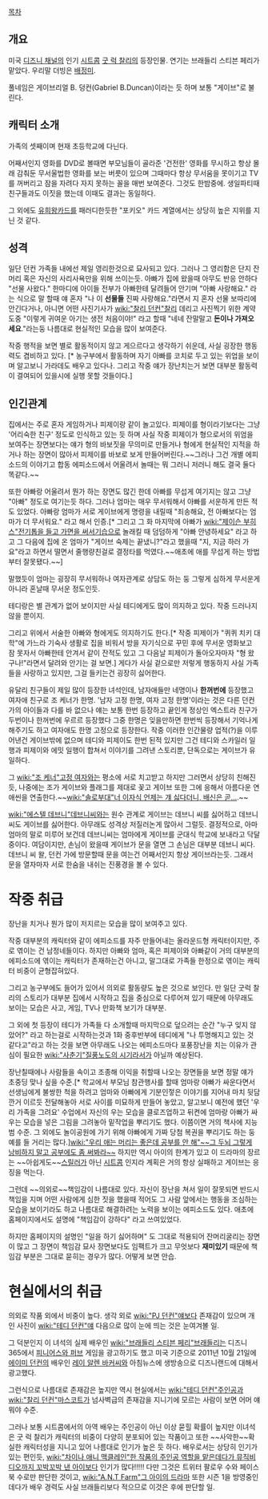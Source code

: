 [[목차]]
== 개요 ==
미국 [[디즈니 채널]]의 인기 [[시트콤]] [[굿 럭 찰리]]의 등장인물. 연기는 브래들리 스티븐 페리가 맡았다. 우리말 더빙은 [[배정미]].

풀네임은 게이브리얼 B. 덩컨(Gabriel B.Duncan)이라는 듯 하며 보통 "게이브"로 불린다.

== 캐릭터 소개 ==
가족의 셋째이며 현재 초등학교에 다닌다.

어째서인지 영화를 DVD로 볼때면 부모님들이 골라준 '건전한' 영화를 무시하고 항상 몰래 감춰둔 무서울법한 영화를 보는 버릇이 있으며 그때마다 항상 무서움을 못이기고 TV를 꺼버리고 잠을 자려다 자지 못하는 꼴을 매번 보여준다. 그것도 한밤중에. 생일파티때 친구들과도 이짓을 했는데 이때도 결과는 동일하다.

그 외에도 [[유희왕]]카드를 패러디한듯한 "포키오" 카드 계열에서는 상당히 높은 지위를 지닌 것 같다.

== 성격 ==
일단 던컨 가족들 내에선 제일 영리한것으로 묘사되고 있다.
그러나 그 영리함은 단지 잔머리 혹은 자신의 사리사욕만을 위해 쓰이는듯.
아빠가 집에 왔을때 아무도 반응 안하다 "선물 사왔다." 한마디에 아이들 전부가 아빠한테 달려들어 안기며 "아빠 사랑해요." 라는 식으로 말 할때 얘 혼자 "나 이 '''선물들''' 진짜 사랑해요."라면서 지 혼자 선물 보따리에 안긴다거나, 아니면 어떤 사진기사가 [[wiki:"찰리 던컨"찰리]] 데리고 사진찍기 위한 계약 도중 "이렇게 귀여운 아기는 생전 처음이야!" 라고 할때 "네네 잔말말고 '''돈이나 가져오세요'''."라는둥 나름대로 현실적인 모습을 많이 보여준다.

작중 행적을 보면 별로 활동적이지 않고 게으르다고 생각하기 쉬운데, 사실 굉장한 행동력도 겸비하고 있다.
[* 농구부에서 활동하며 자기 아빠를 코치로 두고 있는 위업을 보이며 알고보니 가라데도 배우고 있다나. 그리고 작중 얘가 장난치는거 보면 대부분 활동력이 결여되어 있을시에 실행 못할 것들이다.]

== 인긴관계 ==

집에서는 주로 혼자 게임하거나 피제이랑 같이 놀고있다.
피제이를 형이라기보다는 그냥 '어리숙한 친구' 정도로 인식하고 있는 듯 하며 사실 작중 피제이가 형으로서의 위엄을 보여주는 장면보다는 얘가 형의 바보짓을 무의미로 만들거나 형에게 현실적인 지적을 하거나 하는 장면이 많아서 피제이를 바보로 보게 만들어버린다.~~그러나 그건 개별 에피소드의 이야기고 합동 에피소드에서 어울려서 놀때는 뭐 그러니 저러니 해도 결국 둘다 똑같다.~~

또한 아빠랑 어울려서 뭔가 하는 장면도 많긴 한데 아빠를 무섭게 여기지는 않고 그냥 "아빠" 정도로 여기는듯 하다.
그러나 엄마는 매우 무서워해서 아빠를 서운하게 만든 적도 있었다. 
아빠랑 엄마가 서로 게이브에게 명령을 내릴때 "죄송해요, 전 아빠보다는 엄마가 더 무서워요." 라고 해서 인증.[* 그리고 그 화 마지막에 아빠가 [[wiki:"제이슨 부히스"전기톱을 들고 가면을 써서]]기습으로 놀래킬 때 덤덤하게 "아빠 안녕하세요" 라고 하고 그 다음에 집에 온 엄마가 "게이브 숙제는 끝냈니?"라고 했을때 "지, 지금 하러 가요"라고 하면서 떨면서 줄행량친걸로 결정타를 먹였다.~~애초에 애를 무섭게 하는 방법부터 잘못됐다.~~]

말했듯이 엄마는 굉장히 무서워하나 여자관계로 상담도 하는 둥 그렇게 심하게 무서운게 아니라 혼날때 무서운 정도인듯.

테디랑은 별 관계가 없어 보이지만 사실 테디에게도 많이 의지하고 있다.
작중 드러나지 않을 뿐이지.

그리고 위에서 서술한 아빠와 형에게도 의지하기도 한다.[* 작중 피제이가 "퀴퀴 치키 대학"에 가느라 기숙사 생활로 집을 비워서 방을 자기식으로 꾸민 후에 무서운 영화보고 잠 못자서 아빠한테 안겨서 같이 잔적도 있고 그 다음날 피제이가 돌아오자마자 "형 왔구나!"라면서 달려와 안기는 걸 보면.] 게다가 사실 겉으로만 저렇게 행동하지 사실 가족들을 사랑하고 있지만, 그걸 들키는건 굉장히 싫어한다.

유달리 친구들이 제일 많이 등장한 녀석인데, 남자애들만 네명이나 '''한꺼번에''' 등장했고 여자애 친구로 조 케너가 한명.
'남자 고정 한명, 여자 고정 한명'이라는 것은 다른 던컨 가의 아이들과 다를 바 없으나 얘는 보통 한번 등장하고 끝인게 정상인 엑스트라 친구가 두번이나 한꺼번에 우르르 등장했다 그중 한명은 잊을만하면 한번씩 등장해서 기억나게 해주기도 하고 여자애도 한명 고정으로 등장한다.
작중 이러한 인간물량 업적(?)을 이루어낸건 게이브밖에 없으며 테디와 피제이도 한번 된적 있지만 그건 테디와 스카일러 일행과 피제이와 에밋 일행이 합쳐서 이야기를 그려낸 스토리뿐, 단독으로는 게이브가 유일하다.

그 [[wiki:"조 케너"고정 여자]]와는 평소에 서로 치고받고 하지만 그러면서 상당히 친해진듯, 나중에는 조가 게이브와 플래그를 제대로 꽃고 게이브 또한 그에 응해서 아름다운 연애씬을 연출한다.~~[[wiki:"솔로부대"너 이자식 언제는 걔 싫다더니, 배신은 곧...]].~~

[[wiki:"에스텔 데브니"데브니]]씨와는 원수 관계로 게이브는 데브니 씨를
싫어하고 데브니 씨도 게이브를 싫어한다.
아무래도 성격상 저질러논게 많아서 그럴듯.
결정적으로, 아마 엄마의 말로 미루어 보건데 데브니씨는 엄마에게 게이브를 군대식 학교에 보내라고 닥달중이다.
여담이지만, 손님이 왔을때 게이브가 문을 열면 그 손님은 대부분 데브니 씨다.
데브니 씨 왈, 던컨 가에 방문할때 문을 여는건 어째서인지 항상 게이브라는듯.
그래서 문을 열자마자 서로 한숨을 내쉬는 진풍경을 볼 수 있다.

= 작중 취급 =

장난을 치거나 뭔가 많이 저지르는 모습을 많이 보여주고 있다.

작중 대부분의 캐릭터와 같이 에피소드를 자주 만들어내는 올라운드형 캐릭터이지만, 주로 엮이는 건 남정네들이다.
하지만 아빠와 엄마, 혹은 피제이와 아빠같이 거의 대부분의 에피소드에 엮이는 캐릭터가 존재하는건 아니고, 말그대로 가족들 한정으로 엮이는 캐릭터 비중이 균형잡혀있다.

그리고 농구부에도 들어가 있어서 의외로 활동량도 높은 것으로 보인다.
만 일단 굿럭 찰리의 스토리가 대부분 집에서 시작하고 집을 중심으로 다루어져 있기 때문에 아무래도 보이는 모습은 사고, 게임, TV나 만화책 보기가 대부분.

그 외에 첫 등장이 테디가 가족들 다 소개할때 마지막으로 덮으려는 순간 "누구 잊지 않았어?" 라고 하는걸로 시작하는것과 1화 중후반부에 테디에게 "나 투명해지고 있는 것 같다고"라고 하는 것을 보면 아무래도 나오는 에피소드마다 포풍장난을 치는 이유가 관심이 필요한 [[wiki:"사춘기"질풍노도의 시기]]라서가 아닐까 예상된다.

장난칠때에나 사람들을 속이고 조종해 이익을 취할때 나오는 장면들을 보면 정말 얘가 초중딩 맞나 싶을 수준.[* 학교에서 부모님 참관행사를 할때 엄마랑 아빠가 싸운다면서 선생님에게 불쌍한 척을 하려고 엄마와 아빠에게 기분인젛은 이야기를 지어내 마치 뒷담깐거 이르듯 전달해놓아 서로 사이를 미묘하게 만들어 놓았고, 알고보니 예전에 했던 '우리 가족을 그려요' 수업에서 자신의 우는 모습을 클로즈업하고 뒤켠에 엄마랑 아빠가 싸우는 모습을 넣은 그림을 그려놓아 밑작업을 뿌리기도 했다. 이쯤이면 거의 책사에 지능범 수준. 그 외에도 놀이공원에 가기 위해 아빠에게 가짜 당첨 복권을 뿌리기도 하는 둥 예를 들 거리는 많다.][[wiki:"우리 애는 머리는 좋은데 공부를 안 해"~~그 두뇌 그렇게 낭비하지 말고 공부에도 좀 써봐라~~]]
하지만 역시 아이의 한계가 있고 이 드라마의 장르는 ~~아쉽게도~~[[스릴러]]가 아닌 [[시트콤]] 인지라 계획은 거의 항상 실패하고 게이브는 응징을 먹는다.

그런데 ~~의외로~~책임감이 나름대로 있다.
자신이 장난을 쳐서 일이 잘못되면 반드시 책임을 지며 어떤 사람에게 심한 짓을 했을때 적어도 그 사람 앞에서는 행동을 조심하는 모습을 보이기라도 하고  나름대로 해결하려는 노력을 보이는 에피소드도 있다.
애초에 홈페이지에서도 설명에 "책임감이 강하다" 라고 쓰여있었다.

하지만 홈페이지의 설명인 "일을 하기 싫어하며" 도 그대로 적용되어 잔머리굴리는 장면이 많고 그 장면이 책임감 묘사 장면보다도 임팩트가 크고 무엇보다 '''재미있기''' 때문에 책임감 부분은 그대로 묻히는 경우가 많다. 어떻게 보면 안습.

= 현실에서의 취급 =
의외로 작품 외에서 비중이 높다.
생각 외로 [[wiki:"PJ 던컨"얘]]보다 존재감이 있으며 개인 사진이 [[wiki:"테디 던컨"얘]] 다음으로 많이 눈에 띄는 것은 눈여겨볼 일.

그 덕분인지 이 녀석의 실제 배우인 [[wiki:"브래들리 스티븐 페리"브래들리]]는 디즈니 365에서 [[피니어스와 퍼브]] 게임을 광고하기도 했고 미국 기준으로 2011년 10월 21일에 [[에이미 던컨]]의 배우인 [[레이 알렌 바커]]씨와 아침뉴스에 생방송으로 디즈니랜드에 대해서 광고했다.

그런식으로 나름대로 존재감은 높지만 역시 현실에서는 [[wiki:"테디 던컨"주인공]]과 [[wiki:"찰리 던컨"마스코트]]가 넘사벽급의 존재감을 지니기에 모르는 사람이 보면 어머 얘 뭐야 수준.

그러나 보통 시트콤에서의 아역 배우는 주인공이 아닌 이상 묻힐 확률이 높지만 이녀석은 굿 럭 찰리가 캐릭터의 비중이 다양히 분포되어 있는 작품이고 또한 ~~사악한~~확실한 캐릭터성을 지니고 있어 나름대로 인기가 높은 듯 하다.
배우로서는 상당히 인기가 있는 편인듯, [[wiki:"차이나 애니 맥클레인"한 작품의 주인공 역할을 맡은데다가 뮤직비디오까지 꼬박꼬박 낸 아이]]보다 인기가 많다!!!!! 다만 그것은 트위터 팔로우 수와 페이스북 수로만 판단한 것이고, [[wiki:"A.N.T Farm"그 아이의 드라마]] 또한 시즌 1을 방영중인데다가 배우 경력도 사실 브래들리보다 적으므로 이것은 후에 판단할 일.
